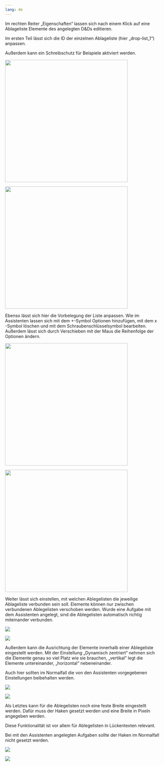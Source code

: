 ```yaml
---
lang: de
---
```


Im rechten Reiter „Eigenschaften“ lassen sich nach einem Klick auf eine Ablageliste Elemente des angelegten D&Ds editieren. 

Im ersten Teil lässt sich die ID der einzelnen Ablageliste (hier „drop-list_1“) anpassen.

Außerdem kann ein Schreibschutz für Beispiele aktiviert werden.

:::{.content-hidden unless-meta="ist-dad"}
![](../../Glossar/DaD_Fragment_Grafik_eins.png){width=400}
:::
:::{.content-hidden when-meta="ist-dad"}
![](../Glossar/DaD_Fragment_Grafik_eins.png){width=400}
:::

Ebenso lässt sich hier die Vorbelegung der Liste anpassen. Wie im Assistenten lassen sich mit dem +-Symbol Optionen hinzufügen, mit dem x -Symbol löschen und mit dem Schraubenschlüsselsymbol bearbeiten. Außerdem lässt sich durch Verschieben mit der Maus die Reihenfolge der Optionen ändern.

:::{.content-hidden unless-meta="ist-dad"}
![](../../Glossar/DaD_Fragment_Grafik_zwei.png){width=400}
:::
:::{.content-hidden when-meta="ist-dad"}
![](../Glossar/DaD_Fragment_Grafik_zwei.png){width=400}
:::

Weiter lässt sich einstellen, mit welchen Ablegelisten die jeweilige Ablageliste verbunden sein soll. Elemente können nur zwischen verbundenen Ablegelisten verschoben werden. Wurde eine Aufgabe mit dem Assistenten angelegt, sind die Ablegelisten automatisch richtig miteinander verbunden.

:::{.content-hidden unless-meta="ist-dad"}
![](../../Glossar/DaD_Fragment_Grafik_drei.png)
:::
:::{.content-hidden when-meta="ist-dad"}
![](../Glossar/DaD_Fragment_Grafik_drei.png)
:::

Außerdem kann die Ausrichtung der Elemente innerhalb einer Ablegeliste eingestellt werden. Mit der Einstellung „Dynamisch zentriert“ nehmen sich die Elemente genau so viel Platz wie sie brauchen, „vertikal“ legt die Elemente untereinander, „horizontal“ nebeneinander. 

Auch hier sollten im Normalfall die von den Assistenten vorgegebenen Einstellungen beibehalten werden.

:::{.content-hidden unless-meta="ist-dad"}
![](../../Glossar/DaD_Fragment_Grafik_vier.png)
:::
:::{.content-hidden when-meta="ist-dad"}
![](../Glossar/DaD_Fragment_Grafik_vier.png)
:::

Als Letztes kann für die Ablegelisten noch eine feste Breite eingestellt werden. Dafür muss der Haken gesetzt werden und eine Breite in Pixeln angegeben werden. 

Diese Funktionalität ist vor allem für Ablegelisten in Lückentexten relevant. 

Bei mit den Assistenten angelegten Aufgaben sollte der Haken im Normalfall nicht gesetzt werden.

:::{.content-hidden unless-meta="ist-dad"}
![](../../Glossar/DaD_Fragment_Grafik_funf.png)
:::
:::{.content-hidden when-meta="ist-dad"}
![](../Glossar/DaD_Fragment_Grafik_funf.png)
:::